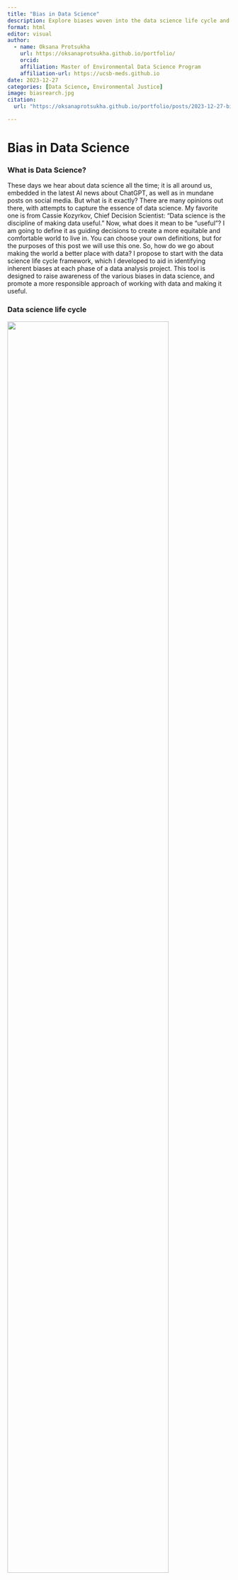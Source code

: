 ```yaml
---
title: "Bias in Data Science" 
description: Explore biases woven into the data science life cycle and how they impact outcomes.
format: html
editor: visual
author: 
  - name: Oksana Protsukha
    url: https://oksanaprotsukha.github.io/portfolio/
    orcid: 
    affiliation: Master of Environmental Data Science Program
    affiliation-url: https://ucsb-meds.github.io
date: 2023-12-27
categories: [Data Science, Environmental Justice]
image: biasrearch.jpg
citation:
  url: "https://oksanaprotsukha.github.io/portfolio/posts/2023-12-27-bias-in-data-science/"

---
```

# Bias in Data Science 

### What is Data Science?

These days we hear about data science all the time; it is all around us, embedded in the latest AI news about ChatGPT, as well as in mundane posts on social media. But what is it exactly? There are many opinions out there, with attempts to capture the essence of data science. My favorite one is from Cassie Kozyrkov, Chief Decision Scientist: “Data science is the discipline of making data useful.” Now, what does it mean to be “useful”? I am going to define it as guiding decisions to create a more equitable and comfortable world to live in. You can choose your own definitions, but for the purposes of this post we will use this one. So, how do we go about making the world a better place with data? I propose to start with the data science life cycle framework, which I developed to aid in identifying inherent biases at each phase of a data analysis project. This tool is designed to raise awareness of the various biases in data science, and promote a more responsible approach of working with data and making it useful.

### Data science life cycle

![](DataScienceLifeCycle.png){fig-alt="Dunkelflaute solutions" fig-align="left" width="85%"}

**Data science life cycle** is the journey to uncover patterns in the world around us to solve real-life problems with the help of data and data science tools. We can define the following steps of this journey: problem definition, data collection, data processing, data analysis, peer review, data communication and data consumption. While not all steps apply to every data analysis project or study, these capture the essence of the process. Next, let’s review each step in more detail and discuss any obvious and not so obvious pitfalls. 

### Data science life cycle phases 
#### **Problem definition**.
During this step, a data professional or researcher states a research question, defines a problem statement, establishes objectives, and defines the success criteria. The problem statement guides data collection and influences all subsequent steps. It’s important to understand that two different people might have very different convictions about the same subject or research goals. This is known as a researcher bias [1].\
**Scenario**: For instance, we are trying to understand whether fossil fuels are directly related to the warming effect of the Earth. A researcher working at a fossil fuel company might be interested in identifying the patterns that would show that fossil fuels have lower impact than usually thought. At the same time, an analyst at a renewable energy company, tasked with advocating for replacing fossil fuels, may focus on uncovering patterns that reveal the direct link between fossil fuel consumption and greenhouse gas emissions, while downplaying potential negative impacts on employment during the transition. 

![](biasrearch.jpg){fig-alt="Dunkelflaute solutions" style="float: right" width="40%"}

#### **Data collection**.
This is a critical step in the research as it directly impacts the quality of data that data professionals will be working with in the future. Data can be collected using multiple different methods, which can be divided into active and passive categories. Active data collection methods involve direct interaction with the subjects of research via surveys, field studies, literature review, interviews and others. Passive methods, on the other hand, rely on existing technologies to sample data, such as remote sensing. While passive data collection naturally offers more objectivity, it is not entirely free of bias. In the end, it's humans who program the machines and either due to complexity, cost or simple typos might introduce errors in the collection process, compromising data quality. Automation bias - the tendency to depend excessively on automated systems, which can lead to mistaken automated information overriding correct decisions - is real and it’s important to be aware of it. Active methods, in their turn, are prone to multiple biases such as sampling bias, confirmation bias, interviewer bias,  overgeneralization bias and availability bias among others.\
**Scenario**: A group of domestic and international researchers is studying climate adaptation across communities in Ghana. In Ghana most of the infrastructure is concentrated in the South of the country, where the weather conditions are milder and getting to the North of the country is expensive and time consuming [2]. Therefore researchers decide to focus on sampling the data from the Southern regions and if required extrapolate the findings to the rest of the country. In this scenario researchers committed availability, selection and interviewer biases since they collected data that was readily available and does not accurately represent the rest of the regions of the country. Though the data might be of high quality it cannot be used to draw conclusions about the whole country.

#### **Data processing**. 
This phase involves getting collected data ready for processing by removing or transforming unwanted or noisy data from a dataset, classifying values, reorganizing and joining datasets collected at different regions or over different periods, and others. Analysts and data professionals processing the datasets can introduce errors and biases into the final datasets if they are not careful. For instance, they can accidentally include or exclude certain data points trying to remove noise (selection bias); introduce unintentional errors or incorrect interpretations  based on their perspectives or expectations (observer bias); introduce unwanted temporal distortions, affecting the chronological order of events in the data (time-order bias).\
**Scenario**: A group of students is tasked with processing historical annual precipitation data across different regions of the world to create input for a machine learning prediction model. When they combined datasets with precipitation data from the European continent with the dataset from the North American continent, they forgot to apply the correct daytime format. As a result, time-order bias slipped unnoticed into the final dataset.

#### **Data analysis & modeling**.
At this stage, data professionals create data models and evaluate their performance and interpret the outputs. 
<figure style="float: left; margin: 0 0 10px 10px; padding: 10px;">
  <img src="https://imgs.xkcd.com/comics/machine_learning.png" alt="Alt Text" fig-alt="Dunkelflaute solutions" width="90%">
  <figcaption>
    <p>Source: <a href="https://xkcd.com/1838/">XKCD: Machine Learning</a></p>
  </figcaption>
</figure>

This is the phase that generates findings, which can be influenced by a variety of biases, including the two most prevalent ones: aggregation bias and confirmation bias. Aggregation Bias occurs when the data inputs contain prejudices, which are then amplified in the outputs of a model. Confirmation bias happens when a person designing a model unconsciously favors information that confirms their pre-existing beliefs or hypotheses.\

**Scenario (real-life scenario)**: Law enforcement agencies in the US use criminal risk assessment algorithms based on historical crime data for training predictive models. While in theory these models aim to enhance the accuracy of predicting future crimes and guide the allocation of policing resources, in practice, they rely on historical crime data with baked-in biases from policing practices—such as over-policing in certain neighborhoods or against specific demographics. As a result, predictions from these models can lead to an increased police presence in already over-policed areas, perpetuating a cycle of bias and potentially exacerbating social inequalities [2].\

#### **Peer review**. 
Though it might not be applicable to all data science projects (it should be), it's an important phase tasked with reviewing the findings, uncovering any biases and erroneous assumptions, and suggesting improvements. If a reviewer lacks sufficient expertise or motivation, they might overlook critical issues with the analysis. Moreover, endorsing or publishing a biased study might lead to an authority bias, where the study is given more consideration than it deserves, potentially propagating incorrect conclusions into decision-making.\
**Scenario (real-life example)**: Dr. Wei-Hock Soon, a scientist at the Harvard-Smithsonian Center for Astrophysics, published multiple studies showing that the sun's energy can largely explain recent global warming. Though the study has been largely debunked, it got support from the climate denial groups and used in debates related to climate change policies [3].

#### **Data communication**.
This might be one the most critical phases of data science - making it comprehensible and available to the general public. This is also the stage when the facts can be easily distorted and misinterpreted. It is easy to manipulate data without committing illegal actions or presenting bogus findings. Data visualizations, in particular, can be a tool to mislead a reader intentionally or unintentionally. Common issues may include: using the wrong type of chart or graph, including too many variables, using inconsistent scale, poor color choices and others. Likewise, the omission of information perceived by a researcher or publisher as irrelevant or as giving a less favorable review of the paper can lead to the misrepresentation of important findings. This is known as reporting bias, where only a selection of results is included in an analysis, covering only a portion of the relevant evidence. Such practices can result in flawed decisions and misguided future research.
<figure style="float: center; margin: 0 0 10px 10px; padding: 10px;">
  <img src="https://imgs.xkcd.com/comics/cell_phones.png" alt="Alt Text" fig-alt="Dunkelflaute solutions" width="90%">
  <figcaption>
    <p>Source: <a href="https://xkcd.com/925/">XKCD: Cell Phones</a></p>
  </figcaption>
</figure>

#### **Data consumption**. 
This is the final phase of the data science life cycle when findings are applied to solve real-life problems and serve as input for new or follow-up studies. Here, the onus is on the user or data consumer to understand the findings correctly before drawing conclusions. Even if all the preceding steps have successfully eliminated bias, the reader may still introduce a confirmation bias when interpreting the results.\
**Scenario (real-life example)**: 
A reader of the study on the Covid-19 vaccine holds a preconceived belief that vaccines cause illness. After reading the study, the reader draws the conclusion that because Covid-19 cases increased around the time when the vaccine was released, the vaccine indeed caused Covid-19. This conclusion ignores the fact that other factors played a role in the increase in Covid-19 cases, such as heightened levels of testing and improved monitoring [4].

### Aggregated view on Data Life Cycle Phases & Biases

| Data Life Cycle Phase      | Tasks                                                                                                                    | Common Biases                                                  |
|---------------------------|--------------------------------------------------------------------------------------------------------------------------|----------------------------------------------------------------|
| Problem definition        | States a research question, defines a problem statement, establishes objectives, and defines success criteria.            | Researcher bias                                                |
| Data collection           | Conduct surveys, field studies, literature review, interviews, record observations.                                      | Sampling bias, confirmation bias, interviewer bias, overgeneralization bias, availability bias                             |
| Data processing           | Clean data, classify data, remove and transform unwanted or noisy data from a dataset, reorganize, and join datasets collected at different regions or over different periods. | Selection bias, observer bias, time-to-order bias              |
| Data analysis & modeling  | Create data models and evaluate their performance and interpret the outputs.                                            | Aggregation bias, confirmation bias                             |
| Peer review               | Review the findings, uncovering any biases and erroneous assumptions, and suggest improvements to the analysis.          | Authority bias                                                 |
| Data communication        | Share the findings with the community and general public.                                                                | Reporting bias                                                 |
| Data consumption          | Apply the findings to make decisions, solve real-life problems, and use them as input for new or follow-up studies.       | Confirmation bias                                              |

### Conclusion
As we observe from our data science life cycle journey, data at every phase carries systemic biases that can easily skew findings and amplify disparities. If data professionals are not careful enough in their quest to make the world a better place, or in most cases, to simply solve mundane research and business problems, they might inadvertently exacerbate historical disparities and propagate them into the future via predictive models. Likewise, editors, peer reviewers, and the general public ought to be aware of the challenges and potential biases in the data science life cycle to become responsible consumers of data. The framework presented in this article is designed to assist in addressing these challenges and mitigating potential biases within data science, and as such to contribute to our goal of making the world a better place.\

**Citations**

<sup>[1]</sup> How Bias Affects Scientific Research | Science News Learning. 4 Dec. 2020, [source](https://www.sciencenews.org/learning/guide/component/how-bias-affects-scientific-research).

<sup>[2]</sup> UNDPGhana. Environment and Climate Change in Ghana Policy Brief. Dec. 2021, [source](https://www.undp.org/sites/g/files/zskgke326/files/migration/gh/e579ff4c8c129655c9f072d935069db49b04837ad192810ad872caa27658a36b.pdf).

<sup>[3]</sup> Gillis, Justin, and John Schwartz. “Deeper Ties to Corporate Cash for Doubtful Climate Researcher.” The New York Times, 21 Feb. 2015. NYTimes.com, [source](https://www.nytimes.com/2015/02/22/us/ties-to-corporate-cash-for-climate-change-researcher-Wei-Hock-Soon.html).

<sup>[4]</sup> Maxim Lisnic, Cole Polychronis, Alexander Lex, and Marina Kogan. 2023. Misleading Beyond Visual Tricks: How People Actually Lie with Charts. In Proceedings of the 2023 CHI Conference on Human Factors in Computing Systems (CHI '23), April 23–28, 2023, Hamburg, Germany. ACM, New York, NY, USA 21 Pages. [source](https://doi.org/10.1145/3544548.3580910).



